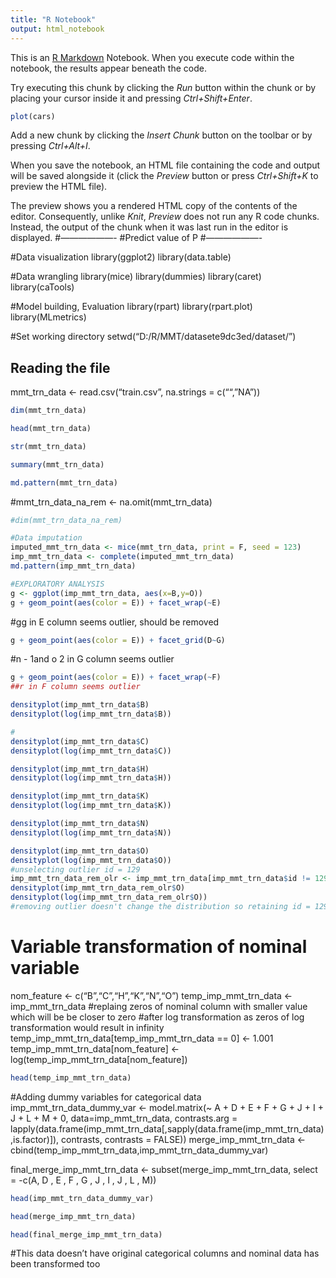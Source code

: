 ```yaml
---
title: "R Notebook"
output: html_notebook
---
```


This is an [R Markdown](http://rmarkdown.rstudio.com) Notebook. When you execute code within the notebook, the results appear beneath the code. 

Try executing this chunk by clicking the *Run* button within the chunk or by placing your cursor inside it and pressing *Ctrl+Shift+Enter*. 

```r
plot(cars)
```

Add a new chunk by clicking the *Insert Chunk* button on the toolbar or by pressing *Ctrl+Alt+I*.

When you save the notebook, an HTML file containing the code and output will be saved alongside it (click the *Preview* button or press *Ctrl+Shift+K* to preview the HTML file).

The preview shows you a rendered HTML copy of the contents of the editor. Consequently, unlike *Knit*, *Preview* does not run any R code chunks. Instead, the output of the chunk when it was last run in the editor is displayed.
#-------------------
#Predict value of P
#-------------------

#Data visualization
library(ggplot2)
library(data.table)

#Data wrangling
library(mice)
library(dummies)
library(caret)
library(caTools)

#Model building, Evaluation
library(rpart)
library(rpart.plot)
library(MLmetrics)

#Set working directory
setwd("D:/R/MMT/datasete9dc3ed/dataset/")

## Reading the file
mmt_trn_data <- read.csv("train.csv", na.strings = c("","NA"))
```r
dim(mmt_trn_data)

```
```r
head(mmt_trn_data)
```

```r
str(mmt_trn_data)
```

```r
summary(mmt_trn_data)
```
```r
md.pattern(mmt_trn_data)
```
#mmt_trn_data_na_rem <- na.omit(mmt_trn_data)
```r
#dim(mmt_trn_data_na_rem)
```
```r
#Data imputation
imputed_mmt_trn_data <- mice(mmt_trn_data, print = F, seed = 123)
imp_mmt_trn_data <- complete(imputed_mmt_trn_data)
md.pattern(imp_mmt_trn_data)
```
```r
#EXPLORATORY ANALYSIS
g <- ggplot(imp_mmt_trn_data, aes(x=B,y=O))
g + geom_point(aes(color = E)) + facet_wrap(~E)


```
#gg in E column seems outlier, should be removed
```r
g + geom_point(aes(color = E)) + facet_grid(D~G)
```

#n - 1and o 2 in G column seems outlier
```r
g + geom_point(aes(color = E)) + facet_wrap(~F)
##r in F column seems outlier
```
```r
densityplot(imp_mmt_trn_data$B) 
densityplot(log(imp_mmt_trn_data$B))

```
```r
#
densityplot(imp_mmt_trn_data$C) 
densityplot(log(imp_mmt_trn_data$C))

```
```r
densityplot(imp_mmt_trn_data$H) 
densityplot(log(imp_mmt_trn_data$H))
```
```r
densityplot(imp_mmt_trn_data$K) 
densityplot(log(imp_mmt_trn_data$K))
```
```r
densityplot(imp_mmt_trn_data$N) 
densityplot(log(imp_mmt_trn_data$N))
```
```r
densityplot(imp_mmt_trn_data$O) 
densityplot(log(imp_mmt_trn_data$O)) 
#unselecting outlier id = 129
imp_mmt_trn_data_rem_olr <- imp_mmt_trn_data[imp_mmt_trn_data$id != 129,]
densityplot(imp_mmt_trn_data_rem_olr$O)
densityplot(log(imp_mmt_trn_data_rem_olr$O))
#removing outlier doesn't change the distribution so retaining id = 129
```
# Variable transformation of nominal variable
nom_feature <- c("B","C","H","K","N","O")
temp_imp_mmt_trn_data <- imp_mmt_trn_data
#replaing zeros of nominal column with smaller value which will be be closer to zero 
#after log transformation as zeros of log transformation would result in infinity
temp_imp_mmt_trn_data[temp_imp_mmt_trn_data == 0] <- 1.001
temp_imp_mmt_trn_data[nom_feature] <- log(temp_imp_mmt_trn_data[nom_feature])
```r
head(temp_imp_mmt_trn_data)
```


#Adding dummy variables for categorical data
imp_mmt_trn_data_dummy_var <- model.matrix(~ A  + D + E + F + G + J + I + J + L + M + 0, data=imp_mmt_trn_data, 
                      contrasts.arg = lapply(data.frame(imp_mmt_trn_data[,sapply(data.frame(imp_mmt_trn_data),is.factor)]), 
                                             contrasts, contrasts = FALSE))
merge_imp_mmt_trn_data <-  cbind(temp_imp_mmt_trn_data,imp_mmt_trn_data_dummy_var)

final_merge_imp_mmt_trn_data <- subset(merge_imp_mmt_trn_data, select = -c(A, D , E , F , G , J , I , J , L , M))
```r
head(imp_mmt_trn_data_dummy_var)
```
```r
head(merge_imp_mmt_trn_data)
```
```r
head(final_merge_imp_mmt_trn_data)
```

#This data doesn't have original categorical columns and nominal data has been transformed too